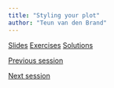 ```yaml
---
title: "Styling your plot"
author: "Teun van den Brand"
---
```


::: {.text-center .plain}
:::::: {.btn-group}
[Slides](../slides/2_2_theme_guide.qmd){.btn .btn-primary role="button"}
[Exercises](){.btn .btn-success .disabled role="button"}
[Solutions](){.btn .btn-warning .disabled role="button"}
::::::
:::

::: {.d-flex .justify-content-between}
[<i class="bi bi-caret-left"></i> Previous session](../sessions/2_1_text_fonts.qmd){.btn .btn-sm .btn-outline-secondary role="button"}

[Next session <i class="bi bi-caret-right"></i>](../sessions/3_1_composition.qmd){.btn .btn-sm .btn-outline-secondary role="button"}
:::
